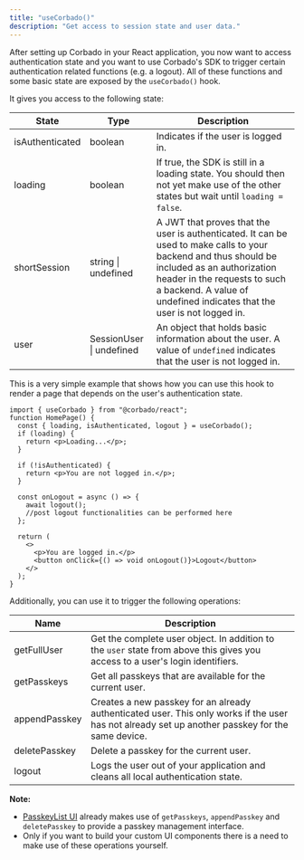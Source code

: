 ```yaml
---
title: "useCorbado()"
description: "Get access to session state and user data."
---
```


After setting up Corbado in your React application, you now want to access authentication state and you want to use Corbado's SDK to trigger certain authentication related functions (e.g. a logout).
All of these functions and some basic state are exposed by the `useCorbado()` hook.

It gives you access to the following state:

| State           | Type                     | Description                                                                                                                                                                                                                                             |
| --------------- | ------------------------ | ------------------------------------------------------------------------------------------------------------------------------------------------------------------------------------------------------------------------------------------------------- |
| isAuthenticated | boolean                  | Indicates if the user is logged in.                                                                                                                                                                                                                     |
| loading         | boolean                  | If true, the SDK is still in a loading state. You should then not yet make use of the other states but wait until `loading = false`.                                                                                                                    |
| shortSession    | string \| undefined      | A JWT that proves that the user is authenticated. It can be used to make calls to your backend and thus should be included as an authorization header in the requests to such a backend. A value of undefined indicates that the user is not logged in. |
| user            | SessionUser \| undefined | An object that holds basic information about the user. A value of `undefined` indicates that the user is not logged in.                                                                                                                                 |

This is a very simple example that shows how you can use this hook to render a page that depends on the user's authentication state.

```tsx HomePage.tsx
import { useCorbado } from "@corbado/react";
function HomePage() {
  const { loading, isAuthenticated, logout } = useCorbado();
  if (loading) {
    return <p>Loading...</p>;
  }

  if (!isAuthenticated) {
    return <p>You are not logged in.</p>;
  }

  const onLogout = async () => {
    await logout();
    //post logout functionalities can be performed here
  };

  return (
    <>
      <p>You are logged in.</p>
      <button onClick={() => void onLogout()}>Logout</button>
    </>
  );
}
```

Additionally, you can use it to trigger the following operations:

| Name          | Description                                                                                                                                      |
| ------------- | ------------------------------------------------------------------------------------------------------------------------------------------------ |
| getFullUser   | Get the complete user object. In addition to the `user` state from above this gives you access to a user's login identifiers.                    |
| getPasskeys   | Get all passkeys that are available for the current user.                                                                                        |
| appendPasskey | Creates a new passkey for an already authenticated user. This only works if the user has not already set up another passkey for the same device. |
| deletePasskey | Delete a passkey for the current user.                                                                                                           |
| logout        | Logs the user out of your application and cleans all local authentication state.                                                                 |

**Note:**

- [PasskeyList UI](/frontend-integration/ui-components/passkeylist) already makes use of `getPasskeys`, `appendPasskey` and `deletePasskey` to provide a passkey management interface.
- Only if you want to build your custom UI components there is a need to make use of these operations yourself.
